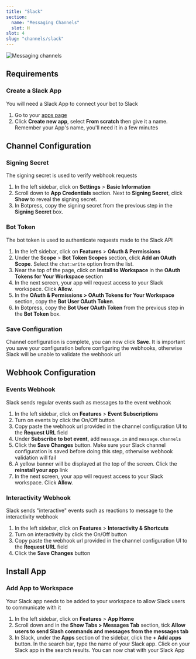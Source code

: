 ```yaml
---
title: "Slack"
section:
  name: "Messaging Channels"
  slot: H
slot: 4
slug: "channels/slack"
---
```


![Messaging channels](/docs/slack-banner.png)

## Requirements

### Create a Slack App

You will need a Slack App to connect your bot to Slack

1. Go to your [apps page](https://api.slack.com/apps)
1. Click **Create new app**, select **From scratch** then give it a name. Remember your App's name, you'll need it in a few minutes

## Channel Configuration

### Signing Secret

The signing secret is used to verify webhook requests

1. In the left sidebar, click on **Settings** > **Basic Information**
1. Scroll down to **App Credentials** section. Next to **Signing Secret**, click **Show** to reveal the signing secret.
1. In Botpress, copy the signing secret from the previous step in the **Signing Secret** box.

### Bot Token

The bot token is used to authenticate requests made to the Slack API

1. In the left sidebar, click on **Features** > **OAuth & Permissions**
1. Under the **Scope** > **Bot Token Scopes** section, click **Add an OAuth Scope**. Select the `chat:write` option from the list.
1. Near the top of the page, click on **Install to Workspace** in the **OAuth Tokens for Your Workspace** section
1. In the next screen, your app will request access to your Slack workspace. Click **Allow**.
1. In the **OAuth & Permissions > OAuth Tokens for Your Workspace** section, copy the **Bot User OAuth Token**.
1. In Botpress, copy the **Bot User OAuth Token** from the previous step in the **Bot Token** box.

### Save Configuration

Channel configuration is complete, you can now click **Save**. It is important you save your configuration before configuring the webhooks, otherwise Slack will be unable to validate the webhook url

## Webhook Configuration

### Events Webhook

Slack sends regular events such as messages to the event webhook

1. In the left sidebar, click on **Features** > **Event Subscriptions**
1. Turn on events by click the On/Off button
1. Copy paste the webhook url provided in the channel configuration UI to the **Request URL** field
1. Under **Subscribe to bot event**, add `message.im` and `message.channels`
1. Click the **Save Changes** button. Make sure your Slack channel configuration is saved before doing this step, otherwise webhook validation will fail
1. A yellow banner will be displayed at the top of the screen. Click the **reinstall your app** link
1. In the next screen, your app will request access to your Slack workspace. Click **Allow**.

### Interactivity Webhook

Slack sends "interactive" events such as reactions to message to the interactivity webhook

1. In the left sidebar, click on **Features** > **Interactivity & Shortcuts**
1. Turn on interactivity by click the On/Off button
1. Copy paste the webhook url provided in the channel configuration UI to the **Request URL** field
1. Click the **Save Changes** button

## Install App

### Add App to Workspace

Your Slack app needs to be added to your workspace to allow Slack users to communicate with it

1. In the left sidebar, click on **Features** > **App Home**
1. Scroll down and in the **Show Tabs > Messages Tab** section, tick **Allow users to send Slash commands and messages from the messages tab**
1. In Slack, under the **Apps** section of the sidebar, click the **+ Add apps** button. In the search bar, type the name of your Slack app. Click on your Slack app in the search results. You can now chat with your Slack App
